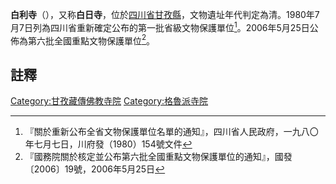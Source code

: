 {{msg:四川省文物保護單位
|名稱 = 白利寺
|編號 = 113
|圖片 = 甘孜白利寺.jpg
|級別 = S1
|分類 = 
|時代 = [[清代|清代]]
|地点 = [[四川省|四川省]][[甘孜縣|甘孜縣]]
|坐標 =
|登錄 = 1980年7月7日
}}
{{msg:四川省文物保護單位
|名稱 = 白利寺
|編號 = 1043
|圖片 = 
|級別 = 106
|分類 = 
|時代 = 1936～1950年
|地点 = [[四川省|四川省]][[甘孜縣|甘孜縣]]
|坐標 =
|登錄 = 2006年5月25日
}}
'''白利寺'''（{{bo|z=བད་རི་དགོན་པ|w=bad ri dgon pa}}），又称'''白日寺'''，位於[[四川省|四川省]][[甘孜縣|甘孜縣]]，文物遺址年代判定為清。1980年7月7日列為四川省重新確定公布的第一批省級文物保護單位<ref>『關於重新公布全省文物保護單位名單的通知』，四川省人民政府，一九八〇年七月七日，川府發（1980）154號文件</ref>。2006年5月25日公佈為第六批全國重點文物保護單位<ref>『國務院關於核定並公布第六批全國重點文物保護單位的通知』，國發〔2006〕19號，2006年5月25日</ref>。
==註釋==
{{reflist}}
{{文物保護單位小作品}}
{{四川全國重點文物保護單位}}
[[Category:甘孜藏傳佛教寺院|Category:甘孜藏傳佛教寺院]]
[[Category:格魯派寺院|Category:格魯派寺院]]